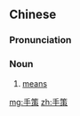 ==Chinese==
{{zh-forms}}

===Pronunciation===
{{zh-pron
|m=shǒucè
|cat=n
}}

===Noun===
{{zh-noun}}

# [[means]] {{gloss|of achieving something}}

[[mg:手策]]
[[zh:手策]]